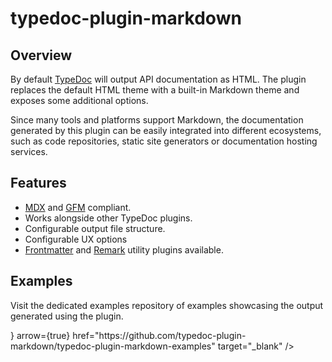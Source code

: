 
# typedoc-plugin-markdown

<PackageDescription pjson={pjson} />

## Overview

By default [TypeDoc](https://typedoc.org) will output API documentation as HTML. The plugin replaces the default HTML theme with a built-in Markdown theme and exposes some additional options.

Since many tools and platforms support Markdown, the documentation generated by this plugin can be easily integrated into different ecosystems, such as code repositories, static site generators or documentation hosting services.

## Features

- [MDX](https://mdxjs.com/) and [GFM](https://github.github.com/gfm/) compliant.
- Works alongside other TypeDoc plugins.
- Configurable output file structure.
- Configurable UX options
- [Frontmatter](/plugins/frontmatter) and [Remark](/plugins/remark) utility plugins available.

## Examples

Visit the dedicated examples repository of examples showcasing the output generated using the plugin.

<Cards num={2}>
  <Cards.Card
    title="View on GitHub"
    icon={<FontAwesomeIcon icon={faGithub} />}
    arrow={true}
    href="https://github.com/typedoc-plugin-markdown/typedoc-plugin-markdown-examples"
    target="_blank"
  />
</Cards>

